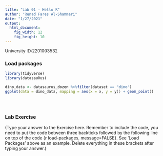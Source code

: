 ```yaml
---
title: "Lab 01 - Hello R"
author: "Renad Fares Al-Shammari"
date: "1/27/2021"
output: 
  html_document: 
    fig_width: 12
    fig_height: 10
---
```


University ID:2201003532 

### Load packages

```r
library(tidyverse) 
library(datasauRus)
```
```r
dino_data <- datasaurus_dozen %>%filter(dataset == "dino")
ggplot(data = dino_data, mapping = aes(x = x, y = y)) + geom_point()

```

```r

```

```r

```
```r

```
### Lab Exercise

(Type your answer to the Exercise here. Remember to include the code, you need to put the code between three backticks followed by the following line on top of the code {r load-packages, message=FALSE}. See 'Load Packages' above as an example. Delete everything in these brackets after typing your answer.)